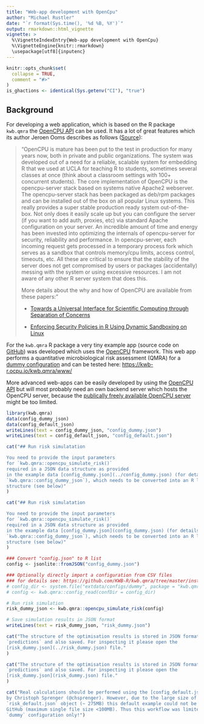 ---
title: "Web-app development with OpenCpu"
author: "Michael Rustler"
date: "`r format(Sys.time(), '%d %B, %Y')`"
output: rmarkdown::html_vignette
vignette: >
  %\VignetteIndexEntry{Web-app development with OpenCpu}
  %\VignetteEngine{knitr::rmarkdown}
  \usepackage[utf8]{inputenc}
---

```{r, include = FALSE}
knitr::opts_chunk$set(
  collapse = TRUE,
  comment = "#>"
)
is_ghactions <- identical(Sys.getenv("CI"), "true")

```

## Background

For developing a web application, which is based on the R package `kwb.qmra` 
the [OpenCPU API](https://www.opencpu.org/api.html) can be used. It has a lot of 
great features which its author Jeroen Ooms describes as follows 
([Source](https://www.quora.com/How-do-plumber-and-OpenCPU-compare-when-it-comes-to-deploying-ML-models)):

>"OpenCPU is mature has been put to the test in production for many years now,
>both in private and public organizations. The system was developed out of a need
>for a reliable, scalable system for embedding R that we used at UCLA for
>teaching R to students, sometimes several classes at once (think about a
>classroom settings with 100+ concurrent students).
>The core implementation of OpenCPU is the opencpu-server stack based on systems
>native Apache2 webserver. The opencpu-server stack has been packaged as deb/rpm
>packages and can be installed out of the box on all popular Linux systems. This
>really provides a super stable production ready system out-of-the-box. Not only
>does it easily scale up but you can configure the server (if you want to add
>auth, proxies, etc) via standard Apache configuration on your server.
>An incredible amount of time and energy has been invested into optimizing the
>internals of opencpu-server for security, reliability and performance. In
>opencpu-server, each incoming request gets processed in a temporary process fork
>which serves as a sandbox that controls memory/cpu limits, access control,
>timeouts, etc. All these are critical to ensure that the stability of the server
>does not get compromised by users or packages (accidentally) messing with the
>system or using excessive resources. I am not aware of any other R server system
>that does this. 
>
>More details about the why and how of OpenCPU are available from these papers:"
>
>- [Towards a Universal Interface for Scientific Computing through Separation of 
>Concerns](https://arxiv.org/abs/1406.4806)
>
>- [Enforcing Security Policies in R Using Dynamic Sandboxing on Linux](https://arxiv.org/abs/1303.4808)


For the `kwb.qmra` R package a very tiny example app (source code on 
[GitHub](https://github.com/KWB-R/kwb.qmra/tree/master/inst/www)) was developed
which uses the [OpenCPU](https://www.opencpu.org) framework. This web app 
performs a quantitative microbiological risk assessment (QMRA) for a 
[dummy configuration](https://github.com/KWB-R/kwb.qmra/tree/master/inst/extdata/configs/dummy) 
and can be tested here: [https://kwb-r.ocpu.io/kwb.qmra/www/](https://kwb-r.ocpu.io/kwb.qmra/www/)


More advanced web-apps can be easily developed by using the [OpenCPU API](https://www.opencpu.org/api.html) 
but will most probably need an own backend server which hosts the OpenCPU 
server, because the [publically freely available OpenCPU server](https://www.opencpu.org/cloud.html) 
might be too limited.

```{r setup, echo = FALSE}
library(kwb.qmra)
data(config_dummy_json)
data(config_default_json)
writeLines(text = config_dummy_json, "config_dummy.json")
writeLines(text = config_default_json, "config_default.json")
```


```{r input_ghactions, echo=FALSE, results='asis', eval=is_ghactions}
cat("## Run risk simulatation

You need to provide the input parameters 
for `kwb.qmra::opencpu_simulate_risk()` 
required in a JSON data structure as provided 
in the example data [config_dummy.json](../config_dummy.json) (for details see: 
`kwb.qmra::config_dummy_json`), which needs to be converted into an R list data
structure (see below)"
)
```

```{r input_nonghactions, echo=FALSE, results='asis', eval=!is_ghactions}
cat("## Run risk simulatation

You need to provide the input parameters 
for `kwb.qmra::opencpu_simulate_risk()` 
required in a JSON data structure as provided 
in the example data [config_dummy.json](config_dummy.json) (for details see: 
`kwb.qmra::config_dummy_json`), which needs to be converted into an R list data
structure (see below)"
)
```


```{r}

### Convert "config.json" to R list
config <- jsonlite::fromJSON("config_dummy.json")

### Optionally directly import a configuration from CSV files
### for details see: https://github.com/KWB-R/kwb.qmra/tree/master/inst/extdata/configs
# config_dir <- system.file("extdata/configs/dummy", package = "kwb.qmra")
# config <- kwb.qmra::config_read(confDir = config_dir)

# Run risk simulation
risk_dummy_json <- kwb.qmra::opencpu_simulate_risk(config)

# Save simulation results in JSON format
writeLines(text = risk_dummy_json, "risk_dummy.json")

```

```{r output_ghactions, echo=FALSE, results='asis', eval=is_ghactions}
cat("The structure of the optimisation results is stored in JSON format in the R object 
`predictions` and also saved. For inspecting it please open the 
[risk_dummy.json](../risk_dummy.json) file."
)
```

```{r output_nonghactions, echo=FALSE, results='asis', eval=!is_ghactions}
cat("The structure of the optimisation results is stored in JSON format in the R object 
`predictions` and also saved. For inspecting it please open the 
[risk_dummy.json](risk_dummy.json) file."
)
```

```{r conclusion_ghactions, echo=FALSE, results='asis', eval=is_ghactions}
cat("Real calculations should be performed using the [config_default.json](../config_default.json) configuration developed
by Christoph Sprenger (@chsprenger). However, due to the large size of the resulting 
`risk_default.json` object (~ 275MB) this default example could not be hosted at 
GitHub (maximum single file size <100MB). Thus this workflow was limited to the 
`dummy` configuration only!")
```
